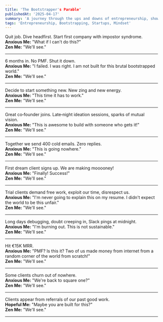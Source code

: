 ```yaml
---
title: 'The Bootstrapper's Parable'
publishedAt: '2025-04-17'
summary: 'A journey through the ups and downs of entrepreneurship, showcasing the roller coaster of emotions that come with bootstrapping a company.'
tags: 'Entrepreneurship, Bootstrapping, Startups, Mindset'
---
```


Quit job. Dive headfirst. Start first company with impostor syndrome.\
**Anxious Me:** "What if I can't do this?"\
**Zen Me:** "We'll see."

---

6 months in. No PMF. Shut it down.\
**Anxious Me:** "I failed. I was right. I am not built for this brutal bootstrapped world."\
**Zen Me:** "We'll see."

---

Decide to start something new. New zing and new energy.\
**Anxious Me:** "This time it has to work."\
**Zen Me:** "We'll see."

---

Great co‑founder joins. Late‑night ideation sessions, sparks of mutual vision.\
**Anxious Me:** "This is awesome to build with someone who gets it!"\
**Zen Me:** "We'll see."

---

Together we send 400 cold emails. Zero replies.\
**Anxious Me:** "This is going nowhere."\
**Zen Me:** "We'll see."

---

First dream client signs up. We are making mooooney!\
**Anxious Me:** "Finally! Success!"\
**Zen Me:** "We'll see."

---

Trial clients demand free work, exploit our time, disrespect us.\
**Anxious Me:** "I'm never going to explain this on my resume. I didn't expect the world to be this unfair."\
**Zen Me:** "We'll see."

---

Long days debugging, doubt creeping in, Slack pings at midnight.\
**Anxious Me:** "I'm burning out. This is not sustainable."\
**Zen Me:** "We'll see."

---

Hit €15K MRR.\
**Anxious Me:** "PMF? Is this it? Two of us made money from internet from a random corner of the world from scratch!"\
**Zen Me:** "We'll see."

---

Some clients churn out of nowhere.\
**Anxious Me:** "We're back to square one?"\
**Zen Me:** "We'll see."

---

Clients appear from referrals of our past good work.\
**Hopeful Me:** "Maybe you are built for this?"\
**Zen Me:** "We'll see."

---
